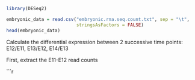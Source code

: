 ```r
library(DESeq2)


```


```r
embryonic_data = read.csv("embryonic.rna.seq.count.txt", sep = "\t",
                          stringsAsFactors = FALSE)
head(embryonic_data)
```

Calculate the differential expression between 2 successive time points: E12/E11, E13/E12, E14/E13

First, extract the E11-E12 read counts

```r
